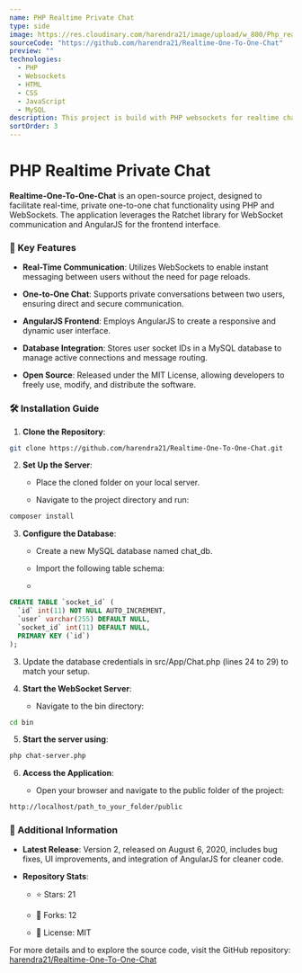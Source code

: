 ```yaml
---
name: PHP Realtime Private Chat
type: side
image: https://res.cloudinary.com/harendra21/image/upload/w_800/Php_real_time_private_chat_kjbiff.png
sourceCode: "https://github.com/harendra21/Realtime-One-To-One-Chat"
preview: ""
technologies:
  - PHP
  - Websockets
  - HTML
  - CSS
  - JavaScript
  - MySQL
description: This project is build with PHP websockets for realtime chat. 20 Stars on github
sortOrder: 3
---
```


# PHP Realtime Private Chat

**Realtime-One-To-One-Chat** is an open-source project, designed to facilitate real-time, private one-to-one chat functionality using PHP and WebSockets. The application leverages the Ratchet library for WebSocket communication and AngularJS for the frontend interface.

### **🚀 Key Features**

-   **Real-Time Communication**: Utilizes WebSockets to enable instant messaging between users without the need for page reloads.
    
-   **One-to-One Chat**: Supports private conversations between two users, ensuring direct and secure communication.
    
-   **AngularJS Frontend**: Employs AngularJS to create a responsive and dynamic user interface.
    
-   **Database Integration**: Stores user socket IDs in a MySQL database to manage active connections and message routing.
    
-   **Open Source**: Released under the MIT License, allowing developers to freely use, modify, and distribute the software.
    

### **🛠️ Installation Guide**

1.  **Clone the Repository**:
    
```bash
git clone https://github.com/harendra21/Realtime-One-To-One-Chat.git
```
    
2.  **Set Up the Server**:
    
    -   Place the cloned folder on your local server.
        
    -   Navigate to the project directory and run:

```bash
composer install
```

3.  **Configure the Database**:
    
    -   Create a new MySQL database named chat_db.
        
    -   Import the following table schema:
    - 
```sql
CREATE TABLE `socket_id` (
  `id` int(11) NOT NULL AUTO_INCREMENT,
  `user` varchar(255) DEFAULT NULL,
  `socket_id` int(11) DEFAULT NULL,
  PRIMARY KEY (`id`)
);
```

3. Update the database credentials in src/App/Chat.php (lines 24 to 29) to match your setup.
        
    
4.  **Start the WebSocket Server**:
    
    -   Navigate to the bin directory:

```bash
cd bin
```

5.  **Start the server using**:

```bash
php chat-server.php
```

6. **Access the Application**:
    
    -   Open your browser and navigate to the public folder of the project:
```html
http://localhost/path_to_your_folder/public
```

### **📌 Additional Information**

-   **Latest Release**: Version 2, released on August 6, 2020, includes bug fixes, UI improvements, and integration of AngularJS for cleaner code.
    
-   **Repository Stats**:
    
    -   ⭐ Stars: 21
        
    -   🍴 Forks: 12
        
    -   📄 License: MIT


For more details and to explore the source code, visit the GitHub repository: [harendra21/Realtime-One-To-One-Chat](https://github.com/harendra21/Realtime-One-To-One-Chat)

 
